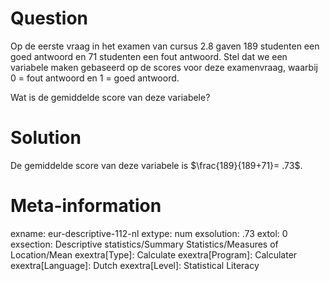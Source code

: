 Question
========
Op de eerste vraag in het examen van cursus 2.8 gaven 189 studenten een goed antwoord en 71 studenten een fout antwoord. Stel dat we een variabele maken gebaseerd op de scores voor deze examenvraag, waarbij 0 = fout antwoord en 1 = goed antwoord.

Wat is de gemiddelde score van deze variabele?


Solution
========
De gemiddelde score van deze variabele is $\frac{189}{189+71}= .73$.

Meta-information
================
exname: eur-descriptive-112-nl
extype: num
exsolution: .73
extol: 0
exsection: Descriptive statistics/Summary Statistics/Measures of Location/Mean
exextra[Type]: Calculate
exextra[Program]: Calculater
exextra[Language]: Dutch
exextra[Level]: Statistical Literacy
